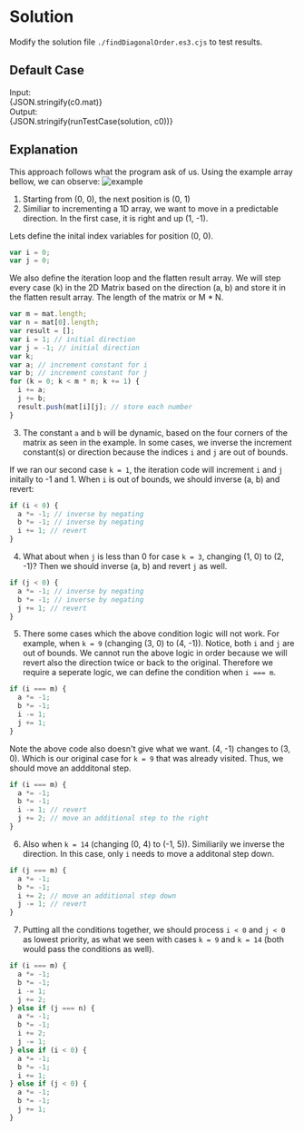

<Meta title="Data Structure/Array/2D/[498] Diagonal Traverse/Solution/Javascript" />

# Solution

Modify the solution file `./findDiagonalOrder.es3.cjs` to test results.

## Default Case

<Canvas withSource="open">
  <Story name="Case 0" parameters={{ docs: { source: { code } } }}>
    <div>
      <div>Input: </div>
      <div>{JSON.stringify(c0.mat)}</div>
    </div>
    <div>
      <div>Output: </div>
      <div>{JSON.stringify(runTestCase(solution, c0))}</div>
    </div>
  </Story>
</Canvas>

## Explanation

This approach follows what the program ask of us. Using the example array bellow, we can observe:
<img src={example} alt="example" />

1. Starting from (0, 0), the next position is (0, 1)
2. Similiar to incrementing a 1D array, we want to move in a predictable direction. In the first case, it is right and up (1, -1).

  Lets define the inital index variables for position (0, 0).
  ```js
  var i = 0;
  var j = 0;
  ```

  We also define the iteration loop and the flatten result array. We will step every case (k) in the 2D Matrix based on the direction (a, b) and store it in the flatten result array. The length of the matrix or M * N.
  ```js
  var m = mat.length;
  var n = mat[0].length;
  var result = [];
  var i = 1; // initial direction
  var j = -1; // initial direction
  var k;
  var a; // increment constant for i
  var b; // increment constant for j
  for (k = 0; k < m * n; k += 1) {
    i += a;
    j += b;
    result.push(mat[i][j]; // store each number
  }
  ```

3. The constant `a` and `b` will be dynamic, based on the four corners of the matrix as seen in the example. In some cases, we inverse the increment constant(s) or direction because the indices `i` and `j` are out of bounds.

  If we ran our second case `k = 1`, the iteration code will increment `i` and `j` initally to -1 and 1. When `i` is out of bounds, we should inverse (a, b) and revert:
  ```js
  if (i < 0) {
    a *= -1; // inverse by negating
    b *= -1; // inverse by negating
    i += 1; // revert
  }
  ```

4. What about when `j` is less than 0 for case `k = 3`, changing (1, 0) to (2, -1)? Then we should inverse (a, b) and revert `j` as well.
  ```js
  if (j < 0) {
    a *= -1; // inverse by negating
    b *= -1; // inverse by negating
    j += 1; // revert
  }
  ```

5. There some cases which the above condition logic will not work. For example, when `k = 9` (changing (3, 0) to (4, -1)). Notice, both `i` and `j` are out of bounds. We cannot run the above logic in order because we will revert also the direction twice or back to the original. Therefore we require a seperate logic, we can define the condition when `i === m`.
  ```js
  if (i === m) {
    a *= -1;
    b *= -1;
    i -= 1;
    j += 1;
  }
  ```

  Note the above code also doesn't give what we want. (4, -1) changes to (3, 0). Which is our original case for `k = 9` that was already visited. Thus, we should move an addditonal step.
  ```js
  if (i === m) {
    a *= -1;
    b *= -1;
    i -= 1; // revert
    j += 2; // move an additional step to the right
  }
  ```

  6. Also when `k = 14` (changing (0, 4) to (-1, 5)). Similiarily we inverse the direction. In this case, only `i` needs to move a additonal step down.
  ```js
  if (j === m) {
    a *= -1;
    b *= -1;
    i += 2; // move an additional step down
    j -= 1; // revert
  }
  ```

7. Putting all the conditions together, we should process `i < 0` and `j < 0` as lowest priority, as what we seen with cases `k = 9` and `k = 14` (both would pass the conditions as well).
  ```js
  if (i === m) {
    a *= -1;
    b *= -1;
    i -= 1;
    j += 2;
  } else if (j === n) {
    a *= -1;
    b *= -1;
    i += 2;
    j -= 1;
  } else if (i < 0) {
    a *= -1;
    b *= -1;
    i += 1;
  } else if (j < 0) {
    a *= -1;
    b *= -1;
    j += 1;
  }
  ```
